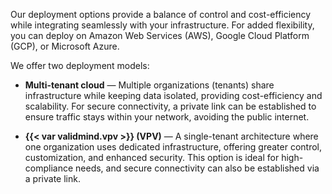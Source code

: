 Our deployment options provide a balance of control and cost-efficiency while integrating seamlessly with your infrastructure. For added flexibility, you can deploy on Amazon Web Services (AWS), Google Cloud Platform (GCP), or Microsoft Azure.

We offer two deployment models:

- **Multi-tenant cloud** — Multiple organizations (tenants) share infrastructure while keeping data isolated, providing cost-efficiency and scalability. For secure connectivity, a private link can be established to ensure traffic stays within your network, avoiding the public internet.

- **{{< var validmind.vpv >}} (VPV)** — A single-tenant architecture where one organization uses dedicated infrastructure, offering greater control, customization, and enhanced security. This option is ideal for high-compliance needs, and secure connectivity can also be established via a private link.